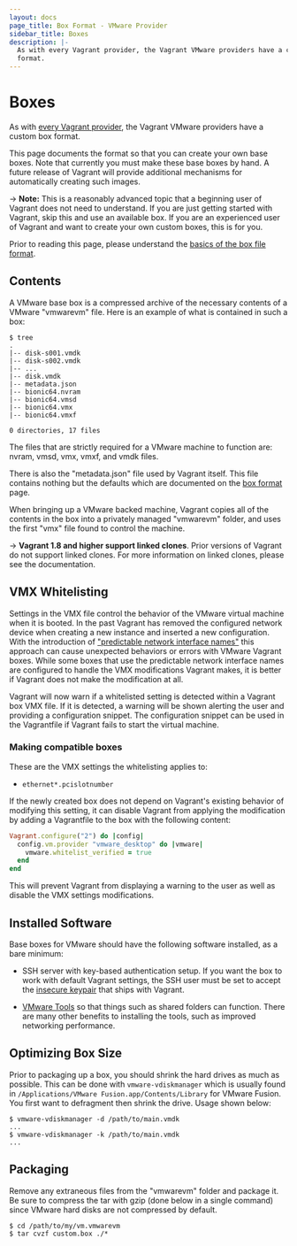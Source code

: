 ```yaml
---
layout: docs
page_title: Box Format - VMware Provider
sidebar_title: Boxes
description: |-
  As with every Vagrant provider, the Vagrant VMware providers have a custom box
  format.
---
```


# Boxes

As with [every Vagrant provider](/docs/providers/basic_usage), the
Vagrant VMware providers have a custom box format.

This page documents the format so that you can create your own base boxes.
Note that currently you must make these base boxes by hand. A future release
of Vagrant will provide additional mechanisms for automatically creating such
images.

-> **Note:** This is a reasonably advanced topic that
a beginning user of Vagrant does not need to understand. If you are
just getting started with Vagrant, skip this and use an available
box. If you are an experienced user of Vagrant and want to create
your own custom boxes, this is for you.

Prior to reading this page, please understand the
[basics of the box file format](/docs/boxes/format).

## Contents

A VMware base box is a compressed archive of the necessary contents
of a VMware "vmwarevm" file. Here is an example of what is contained
in such a box:

```shell-session
$ tree
.
|-- disk-s001.vmdk
|-- disk-s002.vmdk
|-- ...
|-- disk.vmdk
|-- metadata.json
|-- bionic64.nvram
|-- bionic64.vmsd
|-- bionic64.vmx
|-- bionic64.vmxf

0 directories, 17 files
```

The files that are strictly required for a VMware machine to function are:
nvram, vmsd, vmx, vmxf, and vmdk files.

There is also the "metadata.json" file used by Vagrant itself. This file
contains nothing but the defaults which are documented on the
[box format](/docs/boxes/format) page.

When bringing up a VMware backed machine, Vagrant copies all of the contents
in the box into a privately managed "vmwarevm" folder, and uses the first
"vmx" file found to control the machine.

-> **Vagrant 1.8 and higher support linked clones**. Prior versions
of Vagrant do not support linked clones. For more information on
linked clones, please see the documentation.

## VMX Whitelisting

Settings in the VMX file control the behavior of the VMware virtual machine
when it is booted. In the past Vagrant has removed the configured network
device when creating a new instance and inserted a new configuration. With
the introduction of ["predictable network interface names"][iface-names] this
approach can cause unexpected behaviors or errors with VMware Vagrant boxes.
While some boxes that use the predictable network interface names are configured
to handle the VMX modifications Vagrant makes, it is better if Vagrant does
not make the modification at all.

Vagrant will now warn if a whitelisted setting is detected within a Vagrant
box VMX file. If it is detected, a warning will be shown alerting the user
and providing a configuration snippet. The configuration snippet can be
used in the Vagrantfile if Vagrant fails to start the virtual machine.

### Making compatible boxes

These are the VMX settings the whitelisting applies to:

- `ethernet*.pcislotnumber`

If the newly created box does not depend on Vagrant's existing behavior of
modifying this setting, it can disable Vagrant from applying the modification
by adding a Vagrantfile to the box with the following content:

```ruby
Vagrant.configure("2") do |config|
  config.vm.provider "vmware_desktop" do |vmware|
    vmware.whitelist_verified = true
  end
end
```

This will prevent Vagrant from displaying a warning to the user as well as
disable the VMX settings modifications.

## Installed Software

Base boxes for VMware should have the following software installed, as
a bare minimum:

- SSH server with key-based authentication setup. If you want the box to
  work with default Vagrant settings, the SSH user must be set to accept
  the [insecure keypair](https://github.com/hashicorp/vagrant/blob/master/keys/vagrant.pub)
  that ships with Vagrant.

- [VMware Tools](https://kb.vmware.com/kb/340) so that things such as shared
  folders can function. There are many other benefits to installing the tools,
  such as improved networking performance.

## Optimizing Box Size

Prior to packaging up a box, you should shrink the hard drives as much as
possible. This can be done with `vmware-vdiskmanager` which is usually
found in `/Applications/VMware Fusion.app/Contents/Library` for VMware Fusion. You first
want to defragment then shrink the drive. Usage shown below:

```shell-session
$ vmware-vdiskmanager -d /path/to/main.vmdk
...
$ vmware-vdiskmanager -k /path/to/main.vmdk
...
```

## Packaging

Remove any extraneous files from the "vmwarevm" folder
and package it. Be sure to compress the tar with gzip (done below in a
single command) since VMware hard disks are not compressed by default.

```shell-session
$ cd /path/to/my/vm.vmwarevm
$ tar cvzf custom.box ./*
```

[iface-names]: https://www.freedesktop.org/wiki/Software/systemd/PredictableNetworkInterfaceNames/
